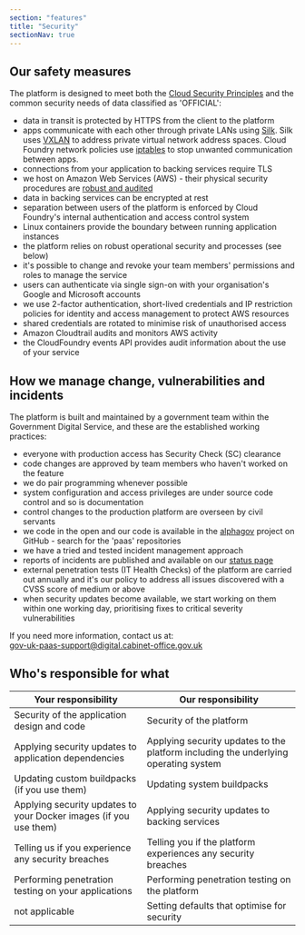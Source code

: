 ```yaml
---
section: "features"
title: "Security"
sectionNav: true
---
```


## Our safety measures

The platform is designed to meet both the [Cloud Security Principles](/cloud-security-principles) and the common security needs of data classified as 'OFFICIAL':

-   data in transit is protected by HTTPS from the client to the platform
-   apps communicate with each other through private LANs using [Silk](https://github.com/cloudfoundry/silk). Silk uses [VXLAN](https://tools.ietf.org/html/rfc7348) to address private virtual network address spaces. Cloud Foundry network policies use [iptables](https://linux.die.net/man/8/iptables) to stop unwanted communication between apps.
-   connections from your application to backing services require TLS
-   we host on Amazon Web Services (AWS) - their physical security procedures are [robust and audited](http://d0.awsstatic.com/whitepapers/compliance/AWS_CESG_UK_Cloud_Security_Principles.pdf)
-   data in backing services can be encrypted at rest
-   separation between users of the platform is enforced by Cloud Foundry's internal authentication and access control system
-   Linux containers provide the boundary between running application instances
-   the platform relies on robust operational security and processes (see below)
-   it's possible to change and revoke your team members' permissions and roles to manage the service
-   users can authenticate via single sign-on with your organisation's Google and Microsoft accounts
-   we use 2-factor authentication, short-lived credentials and IP restriction policies for identity and access management to protect AWS resources
-   shared credentials are rotated to minimise risk of unauthorised access
-   Amazon Cloudtrail audits and monitors AWS activity
-   the CloudFoundry events API provides audit information about the use of your service

## How we manage change, vulnerabilities and incidents

The platform is built and maintained by a government team within the Government Digital Service, and these are the established working practices:

-   everyone with production access has Security Check (SC) clearance
-   code changes are approved by team members who haven't worked on the feature
-   we do pair programming whenever possible
-   system configuration and access privileges are under source code control and so is documentation
-   control changes to the production platform are overseen by civil servants
-   we code in the open and our code is available in the [alphagov](https://github.com/alphagov) project on GitHub - search for the 'paas' repositories
-   we have a tried and tested incident management approach
-   reports of incidents are published and available on our [status page](https://status.cloud.service.gov.uk/history)
-   external penetration tests (IT Health Checks) of the platform are carried out annually and it's our policy to address all issues discovered with a CVSS score of medium or above
-   when security updates become available, we start working on them within one working day, prioritising fixes to critical severity vulnerabilities

If you need more information, contact us at:  
[gov-uk-paas-support@digital.cabinet-office.gov.uk](mailto:gov-uk-paas-support@digital.cabinet-office.gov.uk)

## Who's responsible for what

 <table className="govuk-table">
  <thead className="govuk-table__head">
    <tr className="govuk-table__row">
      <th scope="col" className="govuk-table__header">Your responsibility</th>
      <th scope="col" className="govuk-table__header">Our responsibility</th>
    </tr>
  </thead>
  <tbody className="govuk-table__body">
    <tr className="govuk-table__row">
      <td className="govuk-table__cell">Security of the application design and code</td>
      <td className="govuk-table__cell">Security of the platform</td>
    </tr>
    <tr className="govuk-table__row">
      <td className="govuk-table__cell">Applying security updates to application dependencies</td>
      <td className="govuk-table__cell">Applying security updates to the platform including the underlying operating system</td>
    </tr>
    <tr className="govuk-table__row">
      <td className="govuk-table__cell">Updating custom buildpacks (if you use them)</td>
      <td className="govuk-table__cell">Updating system buildpacks</td>
    </tr>
    <tr className="govuk-table__row">
      <td className="govuk-table__cell">Applying security updates to your Docker images (if you use them)</td>
      <td className="govuk-table__cell">Applying security updates to backing services</td>
    </tr>
    <tr className="govuk-table__row">
      <td className="govuk-table__cell">Telling us if you experience any security breaches</td>
      <td className="govuk-table__cell">Telling you if the platform experiences any security breaches</td>
    </tr>
    <tr className="govuk-table__row">
      <td className="govuk-table__cell">Performing penetration testing on your applications</td>
      <td className="govuk-table__cell">Performing penetration testing on the platform</td>
    </tr>
    <tr className="govuk-table__row">
      <td className="govuk-table__cell">
        <span className="govuk-visually-hidden">not applicable</span>
      </td>
      <td className="govuk-table__cell">Setting defaults that optimise for security</td>
    </tr>
  </tbody>
</table>
